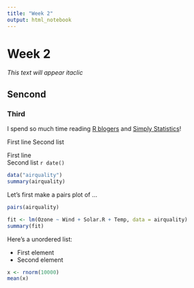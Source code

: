 ```yaml
---
title: "Week 2"
output: html_notebook
---
```



# Week 2

*This text will appear itaclic*


## Sencond 

### Third

I spend so much time reading [R blogers][1] and [Simply Statistics][2]!

[1]: http://www.r-bloggers.com "R Bloggers"
[2]: http://simplystatistics.org "Simply Statistics"

First line
Second list

First line  
Second list `r date()`


```r
data("airquality")
summary(airquality)
```

Let's first make a pairs plot of ...


```r
pairs(airquality)
```


```r
fit <- lm(Ozone ~ Wind + Solar.R + Temp, data = airquality)
summary(fit)
```



Here's a unordered list:

* First element
* Second element


```r
x <- rnorm(10000)
mean(x)
```


